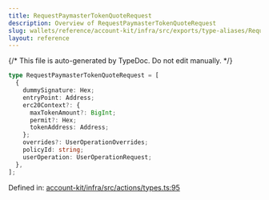 ```yaml
---
title: RequestPaymasterTokenQuoteRequest
description: Overview of RequestPaymasterTokenQuoteRequest
slug: wallets/reference/account-kit/infra/src/exports/type-aliases/RequestPaymasterTokenQuoteRequest
layout: reference
---
```


{/* This file is auto-generated by TypeDoc. Do not edit manually. */}

```ts
type RequestPaymasterTokenQuoteRequest = [
  {
    dummySignature: Hex;
    entryPoint: Address;
    erc20Context?: {
      maxTokenAmount?: BigInt;
      permit?: Hex;
      tokenAddress: Address;
    };
    overrides?: UserOperationOverrides;
    policyId: string;
    userOperation: UserOperationRequest;
  },
];
```

Defined in: [account-kit/infra/src/actions/types.ts:95](https://github.com/alchemyplatform/aa-sdk/blob/9f926c402d1661309abbf8eae8431e52e8c5e53f/account-kit/infra/src/actions/types.ts#L95)
